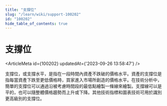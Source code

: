 ```yaml
---
title: "支撐位"
slug: "/learn/wiki/support-100202"
id: "100202"
hide_table_of_contents: true
---
```



# 支撐位

<ArticleMeta id={100202} updatedAt={'2023-09-26 13:58:47'} />
<div className='border-solid border-b border-t-0 my-4 border-[var(--ifm-color-gray-300)]' />

支撐位，或支撐水平，是指在一段時間內資產不跌破的價格水平。資產的支撐位是指每當資產下跌至更低價格時，買家進入市場所創造的價格水平。在技術分析中，簡單的支撐位可以通過沿被考慮時間段的最低點繪製一條線來繪製。支撐線可以是平的，也可以隨整體價格趨勢而上升或下降。其他技術指標和圖表技術可用於識別更高級別的支撐位。
